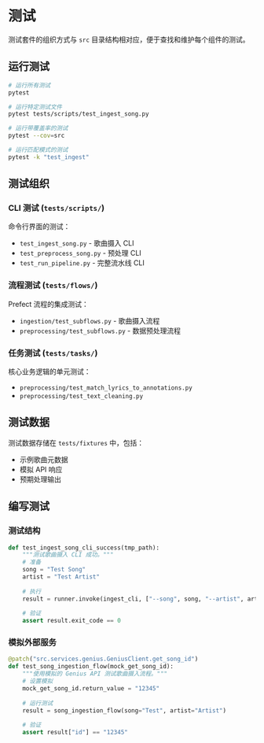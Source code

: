 # 测试

测试套件的组织方式与 `src` 目录结构相对应，便于查找和维护每个组件的测试。

## 运行测试

```bash
# 运行所有测试
pytest

# 运行特定测试文件
pytest tests/scripts/test_ingest_song.py

# 运行带覆盖率的测试
pytest --cov=src

# 运行匹配模式的测试
pytest -k "test_ingest"
```

## 测试组织

### CLI 测试 (`tests/scripts/`)

命令行界面的测试：

- `test_ingest_song.py` - 歌曲摄入 CLI
- `test_preprocess_song.py` - 预处理 CLI
- `test_run_pipeline.py` - 完整流水线 CLI

### 流程测试 (`tests/flows/`)

Prefect 流程的集成测试：

- `ingestion/test_subflows.py` - 歌曲摄入流程
- `preprocessing/test_subflows.py` - 数据预处理流程

### 任务测试 (`tests/tasks/`)

核心业务逻辑的单元测试：

- `preprocessing/test_match_lyrics_to_annotations.py`
- `preprocessing/test_text_cleaning.py`

## 测试数据

测试数据存储在 `tests/fixtures` 中，包括：

- 示例歌曲元数据
- 模拟 API 响应
- 预期处理输出

## 编写测试

### 测试结构

```python
def test_ingest_song_cli_success(tmp_path):
    """测试歌曲摄入 CLI 成功。"""
    # 准备
    song = "Test Song"
    artist = "Test Artist"
    
    # 执行
    result = runner.invoke(ingest_cli, ["--song", song, "--artist", artist])
    
    # 验证
    assert result.exit_code == 0
```

### 模拟外部服务

```python
@patch("src.services.genius.GeniusClient.get_song_id")
def test_song_ingestion_flow(mock_get_song_id):
    """使用模拟的 Genius API 测试歌曲摄入流程。"""
    # 设置模拟
    mock_get_song_id.return_value = "12345"
    
    # 运行测试
    result = song_ingestion_flow(song="Test", artist="Artist")
    
    # 验证
    assert result["id"] == "12345"
```
